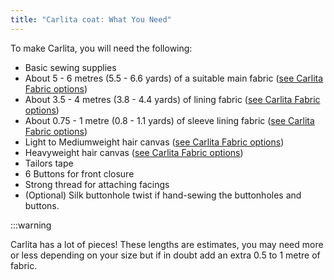 ```yaml
---
title: "Carlita coat: What You Need"
---
```


To make Carlita, you will need the following:

- Basic sewing supplies
- About 5 - 6 metres (5.5 - 6.6 yards) of a suitable main fabric ([see Carlita Fabric options](/docs/designs/carlita/fabric/))
- About 3.5 - 4 metres (3.8 - 4.4 yards) of lining fabric ([see Carlita Fabric options](/docs/designs/carlita/fabric/))
- About 0.75 - 1 metre (0.8 - 1.1 yards) of sleeve lining fabric ([see Carlita Fabric options](/docs/designs/carlita/fabric/))
- Light to Mediumweight hair canvas ([see Carlita Fabric options](/docs/designs/carlita/fabric/))
- Heavyweight hair canvas ([see Carlita Fabric options](/docs/designs/carlita/fabric/))
- Tailors tape
- 6 Buttons for front closure
- Strong thread for attaching facings
- (Optional) Silk buttonhole twist if hand-sewing the buttonholes and buttons.

:::warning


Carlita has a lot of pieces! These lengths are estimates, you may need more or less depending on your size but if in doubt add an extra 0.5 to 1 metre of fabric.

</Warning>
